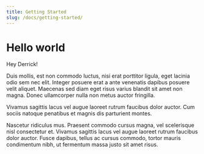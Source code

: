 ```yaml
---
title: Getting Started
slug: /docs/getting-started/
---
```


# Hello world

Hey Derrick!

Duis mollis, est non commodo luctus, nisi erat porttitor ligula, eget lacinia odio sem nec elit. Integer posuere erat a ante venenatis dapibus posuere velit aliquet. Maecenas sed diam eget risus varius blandit sit amet non magna. Donec ullamcorper nulla non metus auctor fringilla.&#x20;

Vivamus sagittis lacus vel augue laoreet rutrum faucibus dolor auctor. Cum sociis natoque penatibus et magnis dis parturient montes.

Nascetur ridiculus mus. Praesent commodo cursus magna, vel scelerisque nisl consectetur et. Vivamus sagittis lacus vel augue laoreet rutrum faucibus dolor auctor. Fusce dapibus, tellus ac cursus commodo, tortor mauris condimentum nibh, ut fermentum massa justo sit amet risus.
